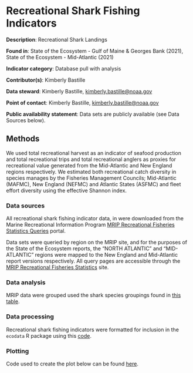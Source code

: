 # Recreational Shark Fishing Indicators

**Description**: Recreational Shark Landings

**Found in**: State of the Ecosystem - Gulf of Maine & Georges Bank (2021), State of the Ecosystem - Mid-Atlantic (2021)

**Indicator category**: Database pull with analysis
  
**Contributor(s)**: Kimberly Bastille
  
**Data steward**: Kimberly Bastille, <kimberly.bastille@noaa.gov>
 
**Point of contact**: Kimberly Bastille, <kimberly.bastille@noaa.gov>

**Public availability statement**: Data sets are publicly available (see Data Sources below).


## Methods
We used total recreational harvest as an indicator of seafood production and total recreational trips and total recreational anglers as proxies for recreational value generated from the Mid-Atlantic and New England regions respectively. We estimated both recreational catch diversity in species manages by the Fisheries Management Councils; Mid-Atlantic (MAFMC), New England (NEFMC) and Atlantic States (ASFMC) and fleet effort diversity using the effective Shannon index. 

### Data sources
All recreational shark fishing indicator data, in were downloaded from the Marine Recreational Information Program [MRIP Recreational Fisheries Statistics Queries](https://www.st.nmfs.noaa.gov/recreational-fisheries/data-and-documentation/queries/index) portal. 

Data sets were queried by region on the MRIP site, and for the purposes of the State of the Ecosystem reports, the "NORTH ATLANTIC" and "MID-ATLANTIC" regions were mapped to the New England and Mid-Atlantic report versions respectively. All query pages are accessible through the [MRIP Recreational Fisheries Statistics](https://www.st.nmfs.noaa.gov/recreational-fisheries/data-and-documentation/queries/index) site. 

### Data analysis

MRIP data were grouped used the shark species groupings found in [this table](https://github.com/NOAA-EDAB/ecodata/blob/master/data-raw/hms-mrip/species_list.csv).

### Data processing

Recreational shark fishing indicators were formatted for inclusion in the `ecodata` R package using this [code](https://github.com/NOAA-EDAB/ecodata/blob/master/data-raw/get_rec_hms.R).


### Plotting

Code used to create the plot below can be found [here](https://raw.githubusercontent.com/NOAA-EDAB/ecodata/master/chunk-scripts/human_dimensions_NE.Rmd-rec_hms.R).

```r

```
